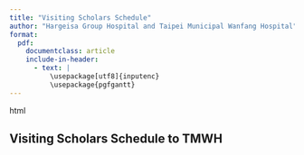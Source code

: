 ```yaml
---
title: "Visiting Scholars Schedule"
author: "Hargeisa Group Hospital and Taipei Municipal Wanfang Hospital"
format: 
  pdf:
    documentclass: article
    include-in-header:
      - text: |
          \usepackage[utf8]{inputenc}
          \usepackage{pgfgantt}
---
```

```{=html}
html
```

## Visiting Scholars Schedule to TMWH
\pagenumbering{gobble}

\begin{ganttchart}[vgrid,hgrid,progress label text={}, y unit chart=0.85cm]{1}{12}
    \gantttitle{2024}{12} \\ % Year 2024 with a total of 12 months

    \gantttitlelist{1,...,12}{1} \\ % Months from January to December
    
% Dr. Chen, TMWH Pathologist TO HGH
% ***** 2025; or 2024 backup: Dr. Abdilahi Abdi (general surgery), Dr. Afnan (general surgery, after delivery her baby)
% 2025: hemodialysis centre; blood bank technicians

\ganttgroup{Batch 1}{9}{11} \\
%\ganttmilestone{}{6} \\
    \ganttbar[progress=100]{Dr. Nouh Ismail Mohamed (General Surgery)}{9}{11} \\
%    \ganttbar[progress=100]{Dr. Saed Osman (Orthopedic)}{6}{8} \\
    \ganttbar[progress=100]{Dr. Abdulrahmaan Adoosh Abdulaahi (Resident, Orthopedic)}{10}{12} \\
    \ganttbar[progress=100]{Dr. Hassan Mohamoud Nour (Resident, Orthopedic)}{10}{12} \\
    \ganttbar[progress=100]{Mr. Ahmed Hussein Jama (Nurse, OT director)}{10}{12} \\
    \ganttbar[progress=100]{Dr. Mustafe Ahmed Yusuf (Neurosurgery)}{9}{11} \\ 
%

% Dr. Mustefe (Emergency), Miss Rakia (Ward nurse)
% Dr. Wei, TMWH Neurosurgeon TO HGH

\ganttgroup{Batch 2}{7}{9} \\
%\ganttmilestone{}{7} \\
%    \ganttbar[progress=100]{Dr. Yassin Awil (Orthopedic)}{7}{9} \\
    \ganttbar[progress=100]{Dr. Abdihamid Mohamed Ali  (Neurosurgery)}{9}{11} \\
    \ganttbar[progress=100]{Dr. Adnan Sayid Abdo (General Surgery)}{10}{12} \\
    \ganttbar[progress=100]{Dr. Omer Mohamed Bihi (Pathology)}{10}{12} \\ % HPV DNA
    \ganttbar[progress=100]{Dr. Idiris Hassan Dahir (Cardiologist)}{9}{11} \\  % CCU, ICU

%
% Dr. Chen, TMWH Orthopedic surgeon TO HGH

\ganttgroup{Batch 3}{10}{12} \\
%\ganttmilestone{}{9} \\
    \ganttbar[progress=100]{Dr. Saed Mohamed Osman (Resident, Orthopedic)}{8}{9} \\
    \ganttbar[progress=100]{Dr. Mohamed Hassan Nur (Resident, Orthopedic)}{8}{9} \\
%    \ganttbar[progress=100]{Dr. Ahmed Saeed (Orthopedic)}{9}{11} \\
%    \ganttbar[progress=100]{Dr. Mustafe Ahmed Yusuf (Neurosurgery)}{9}{11} \\ 
    \ganttbar[progress=100]{Mr. Mustafe Muse Mohamed (Technician, Pathology)}{9}{11} 



% *** no \\ at last line *** 
% Dr. Liban (ICU), Mr. Mustafe (Technician, Pathology)
% Dr. Ahmed Hersi (NCD clinic)
%
% December: conference for Dr. Abdirahman (Hospital Director) MoU
% bye bye: Dr. Khadar Good Nur (IPC Director)

\end{ganttchart}
